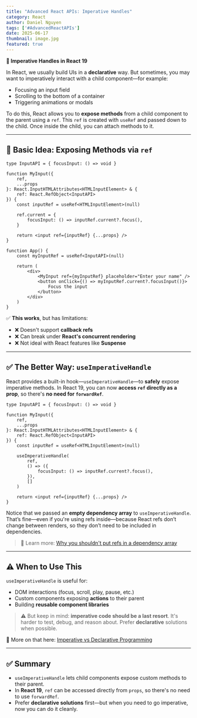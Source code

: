 ```yaml
---
title: "Advanced React APIs: Imperative Handles"
category: React
author: Daniel Nguyen
tags: ['#AdvancedReactAPIs']
date: 2025-06-17
thumbnail: image.jpg
featured: true
---
```


**🎯 Imperative Handles in React 19**

In React, we usually build UIs in a **declarative** way. But sometimes, you may want to imperatively interact with a child component—for example:

* Focusing an input field
* Scrolling to the bottom of a container
* Triggering animations or modals

To do this, React allows you to **expose methods** from a child component to the parent using a `ref`. This `ref` is created with `useRef` and passed down to the child. Once inside the child, you can attach methods to it.

---

## 🧠 Basic Idea: Exposing Methods via `ref`

```tsx
type InputAPI = { focusInput: () => void }

function MyInput({
	ref,
	...props
}: React.InputHTMLAttributes<HTMLInputElement> & {
	ref: React.RefObject<InputAPI>
}) {
	const inputRef = useRef<HTMLInputElement>(null)

	ref.current = {
		focusInput: () => inputRef.current?.focus(),
	}

	return <input ref={inputRef} {...props} />
}

function App() {
	const myInputRef = useRef<InputAPI>(null)

	return (
		<div>
			<MyInput ref={myInputRef} placeholder="Enter your name" />
			<button onClick={() => myInputRef.current?.focusInput()}>
				Focus the input
			</button>
		</div>
	)
}
```

✅ **This works**, but has limitations:

* ❌ Doesn't support **callback refs**
* ❌ Can break under **React's concurrent rendering**
* ❌ Not ideal with React features like **Suspense**

---

## ✅ The Better Way: `useImperativeHandle`

React provides a built-in hook—`useImperativeHandle`—to **safely** expose imperative methods. In React 19, you can now **access `ref` directly as a prop**, so there's **no need for `forwardRef`**.

```tsx
type InputAPI = { focusInput: () => void }

function MyInput({
	ref,
	...props
}: React.InputHTMLAttributes<HTMLInputElement> & {
	ref: React.RefObject<InputAPI>
}) {
	const inputRef = useRef<HTMLInputElement>(null)

	useImperativeHandle(
		ref,
		() => ({
			focusInput: () => inputRef.current?.focus(),
		}),
		[]
	)

	return <input ref={inputRef} {...props} />
}
```

Notice that we passed an **empty dependency array** to `useImperativeHandle`. That’s fine—even if you're using refs inside—because React refs don’t change between renders, so they don’t need to be included in dependencies.

> 📘 Learn more: [Why you shouldn't put refs in a dependency array](https://epicreact.dev/why-you-shouldnt-put-refs-in-a-dependency-array)

---

## ⚠️ When to Use This

`useImperativeHandle` is useful for:

* DOM interactions (focus, scroll, play, pause, etc.)
* Custom components exposing **actions** to their parent
* Building **reusable component libraries**

> ⚠️ But keep in mind: **imperative code should be a last resort**. It's harder to test, debug, and reason about. Prefer **declarative** solutions when possible.

📖 More on that here: [Imperative vs Declarative Programming](https://tylermcginnis.com/imperative-vs-declarative-programming/)

---

## ✅ Summary

* `useImperativeHandle` lets child components expose custom methods to their parent.
* In **React 19**, `ref` can be accessed directly from `props`, so there's no need to use `forwardRef`.
* Prefer **declarative solutions** first—but when you need to go imperative, now you can do it cleanly.

